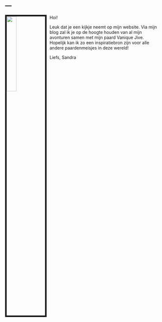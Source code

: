 ---
---

<link rel="stylesheet" href="styles.css" type="text/css">

<img src="images/WhatsApp Image 2019-07-10 at 20.38.32.jpeg" style="width:25%; border:5px solid; margin-right: 10px;" align="left">

Hoi!

Leuk dat je een kijkje neemt op mijn website.
Via mijn blog zal ik je op de hoogte houden van al mijn avonturen samen met mijn paard Vanique Jive.
Hopelijk kan ik zo een inspiratiebron zijn voor alle andere paardenmeisjes in deze wereld!

Liefs, 
Sandra